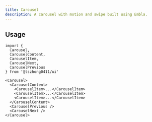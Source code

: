 ```yaml
---
title: Carousel
description: A carousel with motion and swipe built using Embla.
---
```


<ComponentPreview name='carousel/carousel' />

## Usage

```tsx
import {
  Carousel,
  CarouselContent,
  CarouselItem,
  CarouselNext,
  CarouselPrevious
} from '@tszhong0411/ui'
```

```tsx
<Carousel>
  <CarouselContent>
    <CarouselItem>...</CarouselItem>
    <CarouselItem>...</CarouselItem>
    <CarouselItem>...</CarouselItem>
  </CarouselContent>
  <CarouselPrevious />
  <CarouselNext />
</Carousel>
```
